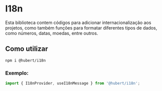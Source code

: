 # I18n

Esta biblioteca contem códigos para adicionar internacionalização aos projetos, como também funções para formatar diferentes tipos de dados, como números, datas, moedas, entre outros.

## Como utilizar

```
npm i @hubert/i18n
```

### Exemplo:

```ts
import { I18nProvider, useI18nMessage } from '@hubert/i18n';
```
